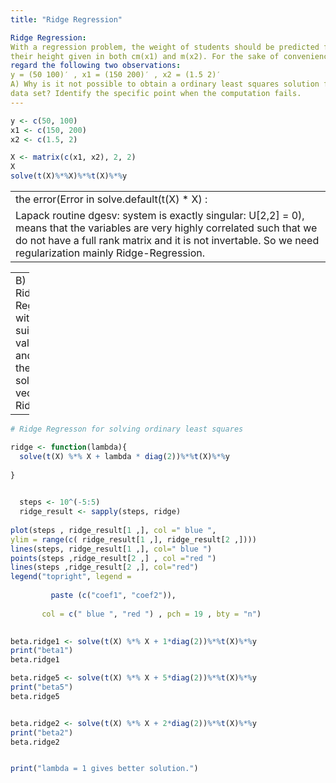 ```yaml
---
title: "Ridge Regression"

Ridge Regression:
With a regression problem, the weight of students should be predicted from
their height given in both cm(x1) and m(x2). For the sake of convenience we
regard the following two observations:
y = (50 100)′ , x1 = (150 200)′ , x2 = (1.5 2)′
A) Why is it not possible to obtain a ordinary least squares solution for this
data set? Identify the specific point when the computation fails.
---
```




```r
y <- c(50, 100)
x1 <- c(150, 200)
x2 <- c(1.5, 2)

X <- matrix(c(x1, x2), 2, 2)
X
solve(t(X)%*%X)%*%t(X)%*%y
```
---
the error(Error in solve.default(t(X) * X) : 
  Lapack routine dgesv: system is exactly singular: U[2,2] = 0), means that the variables are very highly correlated such that we do not have a full rank matrix and it is not invertable. So we need regularization mainly Ridge-Regression.
---


---
B) Run a Ridge Regression with a suitable value of λ and give the solution vector βˆ Ridge.

---

```r
# Ridge Regresson for solving ordinary least squares

ridge <- function(lambda){
  solve(t(X) %*% X + lambda * diag(2))%*%t(X)%*%y
 
}

 
  steps <- 10^(-5:5)
  ridge_result <- sapply(steps, ridge)
  
plot(steps , ridge_result[1 ,], col =" blue ",
ylim = range(c( ridge_result[1 ,], ridge_result[2 ,])))
lines(steps, ridge_result[1 ,], col=" blue ")
points(steps ,ridge_result[2 ,] , col ="red ")
lines(steps ,ridge_result[2 ,], col="red")
legend("topright", legend =
         
         paste (c("coef1", "coef2")),
       
       col = c(" blue ", "red ") , pch = 19 , bty = "n")
    
```
```r
beta.ridge1 <- solve(t(X) %*% X + 1*diag(2))%*%t(X)%*%y
print("beta1")
beta.ridge1

beta.ridge5 <- solve(t(X) %*% X + 5*diag(2))%*%t(X)%*%y
print("beta5")
beta.ridge5


beta.ridge2 <- solve(t(X) %*% X + 2*diag(2))%*%t(X)%*%y
print("beta2")
beta.ridge2


print("lambda = 1 gives better solution.")
```

